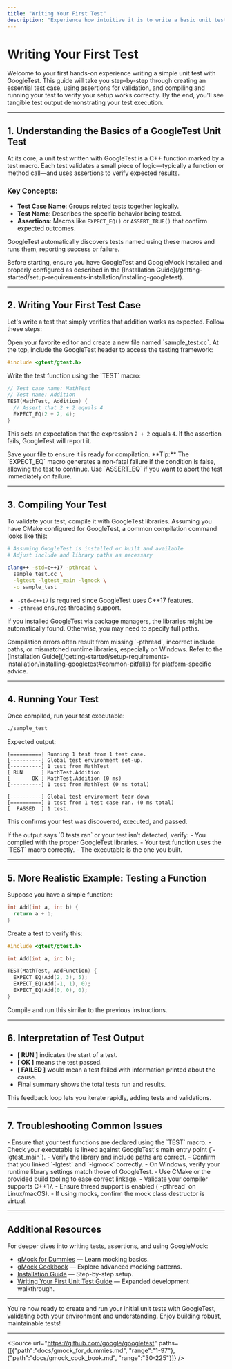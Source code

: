 ```yaml
---
title: "Writing Your First Test"
description: "Experience how intuitive it is to write a basic unit test using GoogleTest. This page covers essential test case creation, assertion use, and compiling/running simple tests to validate your installation and see real output."
---
```


# Writing Your First Test

Welcome to your first hands-on experience writing a simple unit test with GoogleTest. This guide will take you step-by-step through creating an essential test case, using assertions for validation, and compiling and running your test to verify your setup works correctly. By the end, you'll see tangible test output demonstrating your test execution.

---

## 1. Understanding the Basics of a GoogleTest Unit Test

At its core, a unit test written with GoogleTest is a C++ function marked by a test macro. Each test validates a small piece of logic—typically a function or method call—and uses assertions to verify expected results.

### Key Concepts:
- **Test Case Name**: Groups related tests together logically.
- **Test Name**: Describes the specific behavior being tested.
- **Assertions**: Macros like `EXPECT_EQ()` or `ASSERT_TRUE()` that confirm expected outcomes.

GoogleTest automatically discovers tests named using these macros and runs them, reporting success or failure.

<Note>
Before starting, ensure you have GoogleTest and GoogleMock installed and properly configured as described in the [Installation Guide](/getting-started/setup-requirements-installation/installing-googletest).
</Note>

---

## 2. Writing Your First Test Case

Let's write a test that simply verifies that addition works as expected. Follow these steps:

<Steps>
<Step title="Create a test source file">
Open your favorite editor and create a new file named `sample_test.cc`.
</Step>

<Step title="Include GoogleTest header">
At the top, include the GoogleTest header to access the testing framework:

```cpp
#include <gtest/gtest.h>
```
</Step>

<Step title="Define your test">
Write the test function using the `TEST` macro:

```cpp
// Test case name: MathTest
// Test name: Addition
TEST(MathTest, Addition) {
  // Assert that 2 + 2 equals 4
  EXPECT_EQ(2 + 2, 4);
}
```

This sets an expectation that the expression `2 + 2` equals `4`. If the assertion fails, GoogleTest will report it.
</Step>

<Step title="Save the file">
Save your file to ensure it is ready for compilation.
</Step>
</Steps>

<Info>
**Tip:** The `EXPECT_EQ` macro generates a non-fatal failure if the condition is false, allowing the test to continue. Use `ASSERT_EQ` if you want to abort the test immediately on failure.
</Info>

---

## 3. Compiling Your Test

To validate your test, compile it with GoogleTest libraries. Assuming you have CMake configured for GoogleTest, a common compilation command looks like this:

```bash
# Assuming GoogleTest is installed or built and available
# Adjust include and library paths as necessary

clang++ -std=c++17 -pthread \
  sample_test.cc \
  -lgtest -lgtest_main -lgmock \
  -o sample_test
```

- `-std=c++17` is required since GoogleTest uses C++17 features.
- `-pthread` ensures threading support.

If you installed GoogleTest via package managers, the libraries might be automatically found. Otherwise, you may need to specify full paths.

<Warning>
Compilation errors often result from missing `-pthread`, incorrect include paths, or mismatched runtime libraries, especially on Windows. Refer to the [Installation Guide](/getting-started/setup-requirements-installation/installing-googletest#common-pitfalls) for platform-specific advice.
</Warning>

---

## 4. Running Your Test

Once compiled, run your test executable:

```bash
./sample_test
```

Expected output:

```output
[==========] Running 1 test from 1 test case.
[----------] Global test environment set-up.
[----------] 1 test from MathTest
[ RUN      ] MathTest.Addition
[       OK ] MathTest.Addition (0 ms)
[----------] 1 test from MathTest (0 ms total)

[----------] Global test environment tear-down
[==========] 1 test from 1 test case ran. (0 ms total)
[  PASSED  ] 1 test.
```

This confirms your test was discovered, executed, and passed.

<Check>
If the output says `0 tests ran` or your test isn’t detected, verify:
- You compiled with the proper GoogleTest libraries.
- Your test function uses the `TEST` macro correctly.
- The executable is the one you built.
</Check>

---

## 5. More Realistic Example: Testing a Function

Suppose you have a simple function:

```cpp
int Add(int a, int b) {
  return a + b;
}
```

Create a test to verify this:

```cpp
#include <gtest/gtest.h>

int Add(int a, int b);

TEST(MathTest, AddFunction) {
  EXPECT_EQ(Add(2, 3), 5);
  EXPECT_EQ(Add(-1, 1), 0);
  EXPECT_EQ(Add(0, 0), 0);
}
```

Compile and run this similar to the previous instructions.

---

## 6. Interpretation of Test Output

- **[ RUN      ]** indicates the start of a test.
- **[       OK ]** means the test passed.
- **[  FAILED  ]** would mean a test failed with information printed about the cause.
- Final summary shows the total tests run and results.

This feedback loop lets you iterate rapidly, adding tests and validations.

---

## 7. Troubleshooting Common Issues

<AccordionGroup title="Common Issues When Writing Your First Test">
<Accordion title="Tests Not Being Detected">
- Ensure that your test functions are declared using the `TEST` macro.
- Check your executable is linked against GoogleTest's main entry point (`-lgtest_main`).
- Verify the library and include paths are correct.
</Accordion>
<Accordion title="Linker Errors Related to GoogleTest">
- Confirm that you linked `-lgtest` and `-lgmock` correctly.
- On Windows, verify your runtime library settings match those of GoogleTest.
- Use CMake or the provided build tooling to ease correct linkage.
</Accordion>
<Accordion title="Runtime Errors or Crashes">
- Validate your compiler supports C++17.
- Ensure thread support is enabled (`-pthread` on Linux/macOS).
- If using mocks, confirm the mock class destructor is virtual.
</Accordion>
</AccordionGroup>

---

## Additional Resources

For deeper dives into writing tests, assertions, and using GoogleMock:

- [gMock for Dummies](https://google.github.io/googletest/gmock_for_dummies.html) — Learn mocking basics.
- [gMock Cookbook](https://google.github.io/googletest/gmock_cook_book.html) — Explore advanced mocking patterns.
- [Installation Guide](/getting-started/setup-requirements-installation/installing-googletest) — Step-by-step setup.
- [Writing Your First Unit Test Guide](/guides/getting-started/writing-first-test) — Expanded development walkthrough.

---

You're now ready to create and run your initial unit tests with GoogleTest, validating both your environment and understanding. Enjoy building robust, maintainable tests!

---

<Source url="https://github.com/google/googletest" paths={[{"path":"docs/gmock_for_dummies.md", "range":"1-97"},{"path":"docs/gmock_cook_book.md", "range":"30-225"}]} />